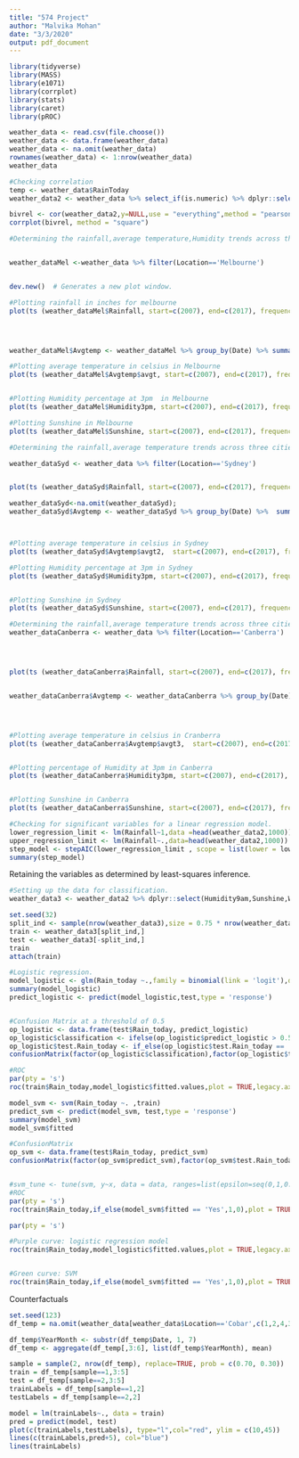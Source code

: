 ---
title: "574 Project"
author: "Malvika Mohan"
date: "3/3/2020"
output: pdf_document
---

```{r setup, include=FALSE}
library(tidyverse)
library(MASS)
library(e1071)
library(corrplot)
library(stats)
library(caret)
library(pROC)
```



```{r}
weather_data <- read.csv(file.choose())
weather_data <- data.frame(weather_data)
weather_data <- na.omit(weather_data)
rownames(weather_data) <- 1:nrow(weather_data)
weather_data
```



```{r }
#Checking correlation
temp <- weather_data$RainToday
weather_data2 <- weather_data %>% select_if(is.numeric) %>% dplyr::select(-RISK_MM) 

bivrel <- cor(weather_data2,y=NULL,use = "everything",method = "pearson")
corrplot(bivrel, method = "square")

```

```{r }
#Determining the rainfall,average temperature,Humidity trends across three cities =1) Melbourne  


weather_dataMel <-weather_data %>% filter(Location=='Melbourne') 


dev.new()  # Generates a new plot window.

#Plotting rainfall in inches for melbourne
plot(ts (weather_dataMel$Rainfall, start=c(2007), end=c(2017), frequency=1),xlab="",ylab="Rainfall in inches",col=" Blue",main = "Yearly precipitation trends of Melbourne inches")




weather_dataMel$Avgtemp <- weather_dataMel %>% group_by(Date) %>% summarise(avgt=mean(MinTemp,MaxTemp,na.rm=TRUE))

#Plotting average temperature in celsius in Melbourne
plot(ts (weather_dataMel$Avgtemp$avgt, start=c(2007), end=c(2017), frequency=1),ylab="Average temperature in celsius",col="Red",main="Yearly temperature trends of Melbourne ")


#Plotting Humidity percentage at 3pm  in Melbourne
plot(ts (weather_dataMel$Humidity3pm, start=c(2007), end=c(2017), frequency=1),ylab="Percentage of humidity in Melbourne",col="green",main = "Yearly Humidity of Melbourne")

#Plotting Sunshine in Melbourne
plot(ts (weather_dataMel$Sunshine, start=c(2007), end=c(2017), frequency=1),ylab="Number of hours of sunshine per day",col="orange",main = "Number of days of sunshine in Melbourne")
```

```{r }
#Determining the rainfall,average temperature trends across three cities =2) Sydney  

weather_dataSyd <- weather_data %>% filter(Location=='Sydney')


plot(ts (weather_dataSyd$Rainfall, start=c(2007), end=c(2017), frequency=1),xlab="",ylab= "Rainfall in inches",col="Blue",main = "Yearly precipitation trends of Sydeny ")

weather_dataSyd<-na.omit(weather_dataSyd);
weather_dataSyd$Avgtemp <- weather_dataSyd %>% group_by(Date) %>%  summarise(avgt2=mean(MinTemp,MaxTemp,na.rm = TRUE))



#Plotting average temperature in celsius in Sydney
plot(ts (weather_dataSyd$Avgtemp$avgt2,  start=c(2007), end=c(2017), frequency=1),xlab="",ylab="Average temperature in celsius",col="Red",main="Yearly temperature trends of Sydney")

#Plotting Humidity percentage at 3pm in Sydney
plot(ts (weather_dataSyd$Humidity3pm, start=c(2007), end=c(2017), frequency=1),ylab="Percentage of humidity at 3pm in  Sydney",col=" green",main = "Yearly Humidity percentage of Sydney")


#Plotting Sunshine in Sydney
plot(ts (weather_dataSyd$Sunshine, start=c(2007), end=c(2017), frequency=1),ylab="Number of hours of sunshine per day",col="orange",main = "Yearly Number of hours of sunshine in Sydney")

```

```{r }
#Determining the rainfall,average temperature trends across three cities = 3)Cranberra 
weather_dataCanberra <- weather_data %>% filter(Location=='Canberra')




plot(ts (weather_dataCanberra$Rainfall, start=c(2007), end=c(2017), frequency=1),xlab="",ylab="Yearly precipitation trends of Cranberra inches",col="Blue")


weather_dataCanberra$Avgtemp <- weather_dataCanberra %>% group_by(Date) %>%  summarise(avgt3=mean(MinTemp,MaxTemp,na.rm = TRUE))




#Plotting average temperature in celsius in Cranberra
plot(ts (weather_dataCanberra$Avgtemp$avgt3,  start=c(2007), end=c(2017), frequency=1),xlab="",ylab="Average temperature of Cranberra in degrees",col="Red")


#Plotting percentage of Humidity at 3pm in Canberra
plot(ts (weather_dataCanberra$Humidity3pm, start=c(2007), end=c(2017), frequency=1),ylab="Percentage of humidity at 3pm in Cranberra",col=" green",main = "Yearly Humidity percentage of Cranberra")


#Plotting Sunshine in Canberra
plot(ts (weather_dataCanberra$Sunshine, start=c(2007), end=c(2017), frequency=1),ylab="Number of hours of sunshine",col="orange",main = "Number of days of sunshine in Canberra")

```

```{r }
#Checking for significant variables for a linear regression model.
lower_regression_limit <- lm(Rainfall~1,data =head(weather_data2,1000))
upper_regression_limit <- lm(Rainfall~.,data=head(weather_data2,1000))
step_model <- stepAIC(lower_regression_limit , scope = list(lower = lower_regression_limit , upper = upper_regression_limit), direction ="both",trace = FALSE)
summary(step_model)
```

Retaining the variables as determined by least-squares inference.


```{r }
#Setting up the data for classification.
weather_data3 <- weather_data2 %>% dplyr::select(Humidity9am,Sunshine,WindSpeed9am,Temp3pm,MaxTemp,WindGustSpeed) %>% cbind(Rain_today = temp)

set.seed(32)
split_ind <- sample(nrow(weather_data3),size = 0.75 * nrow(weather_data3),replace = FALSE)
train <- weather_data3[split_ind,]
test <- weather_data3[-split_ind,]
train
attach(train)
```

```{r}
#Logistic regression.
model_logistic <- glm(Rain_today ~.,family = binomial(link = 'logit'),data = train)
summary(model_logistic)
predict_logistic <- predict(model_logistic,test,type = 'response')


#Confusion Matrix at a threshold of 0.5
op_logistic <- data.frame(test$Rain_today, predict_logistic)
op_logistic$classification <- ifelse(op_logistic$predict_logistic > 0.5,1,0)
op_logistic$test.Rain_today <- if_else(op_logistic$test.Rain_today == 'Yes',1,0)
confusionMatrix(factor(op_logistic$classification),factor(op_logistic$test.Rain_today))

#ROC 
par(pty = 's')
roc(train$Rain_today,model_logistic$fitted.values,plot = TRUE,legacy.axes= TRUE,col = '#ff5252',lwd = 4,print.auc = TRUE)

```

```{r}

model_svm <- svm(Rain_today ~. ,train)
predict_svm <- predict(model_svm, test,type = 'response')
summary(model_svm)
model_svm$fitted

#ConfusionMatrix
op_svm <- data.frame(test$Rain_today, predict_svm)
confusionMatrix(factor(op_svm$predict_svm),factor(op_svm$test.Rain_today))


#svm_tune <- tune(svm, y~x, data = data, ranges=list(epsilon=seq(0,1,0.1), cost=seq(1,10,1)))
#ROC
par(pty = 's')
roc(train$Rain_today,if_else(model_svm$fitted == 'Yes',1,0),plot = TRUE,legacy.axes= TRUE,col = '#ff5252',lwd = 4,print.auc = TRUE)
```

```{r}
par(pty = 's')

#Purple curve: logistic regression model 
roc(train$Rain_today,model_logistic$fitted.values,plot = TRUE,legacy.axes= TRUE,col = '#9c88ff',lwd = 4,print.auc = TRUE,print.auc.y = 0.3)


#Green curve: SVM
roc(train$Rain_today,if_else(model_svm$fitted == 'Yes',1,0),plot = TRUE,legacy.axes= TRUE,col = '#4cd137',lwd = 4,print.auc = TRUE,add = TRUE,print.auc.y = 0.2)
```

Counterfactuals

```{r}
set.seed(123)
df_temp = na.omit(weather_data[weather_data$Location=='Cobar',c(1,2,4,3,16,17)])

df_temp$YearMonth <- substr(df_temp$Date, 1, 7)
df_temp <- aggregate(df_temp[,3:6], list(df_temp$YearMonth), mean)

sample = sample(2, nrow(df_temp), replace=TRUE, prob = c(0.70, 0.30))
train = df_temp[sample==1,3:5]
test = df_temp[sample==2,3:5]
trainLabels = df_temp[sample==1,2]
testLabels = df_temp[sample==2,2]

model = lm(trainLabels~., data = train)
pred = predict(model, test)
plot(c(trainLabels,testLabels), type="l",col="red", ylim = c(10,45))
lines(c(trainLabels,pred+5), col="blue")
lines(trainLabels)
```

